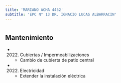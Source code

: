 ```yaml
---
title: 'MARIANO ACHA 4452'
subtitle: 'EPC N° 13 DR. IGNACIO LUCAS ALBARRACIN'
---
```


#


## Mantenimiento

*  (2022) Cubiertas / Impermeabilizaciones 
    + Cambio de cubierta de patio central

*  (2022) Electricidad 
    + Extender la instalación eléctrica



